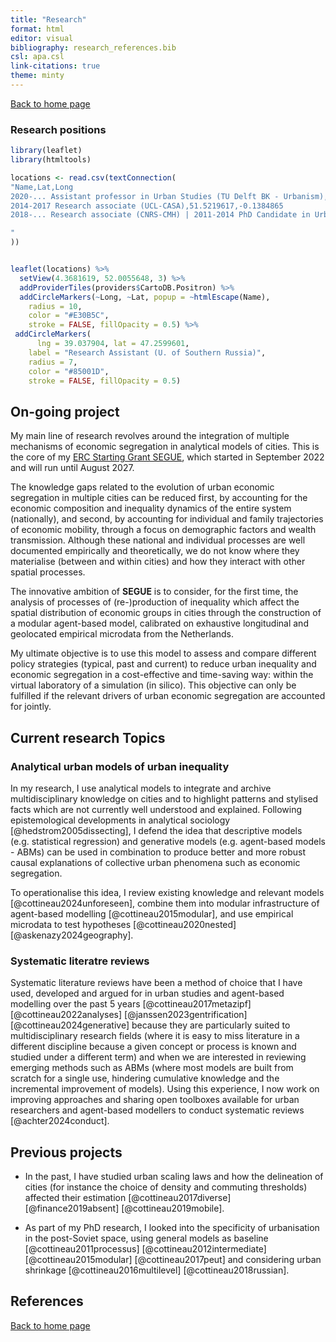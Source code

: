 ```yaml
---
title: "Research"
format: html
editor: visual
bibliography: research_references.bib 
csl: apa.csl
link-citations: true
theme: minty 
---
```


[Back to home page](http://clementinecttn.github.io/)

### Research positions 

```r
library(leaflet)
library(htmltools)

locations <- read.csv(textConnection(
"Name,Lat,Long
2020-... Assistant professor in Urban Studies (TU Delft BK - Urbanism), 52.0055648,4.3681619
2014-2017 Research associate (UCL-CASA),51.5219617,-0.1384865
2018-... Research associate (CNRS-CMH) | 2011-2014 PhD Candidate in Urban Geography (U. Paris 1 Panthéon Sorbonne),48.8447567,2.3399484

"
))


leaflet(locations) %>% 
  setView(4.3681619, 52.0055648, 3) %>%
  addProviderTiles(providers$CartoDB.Positron) %>%
  addCircleMarkers(~Long, ~Lat, popup = ~htmlEscape(Name),
    radius = 10,
    color = "#E30B5C",
    stroke = FALSE, fillOpacity = 0.5) %>%
 addCircleMarkers(
      lng = 39.037904, lat = 47.2599601,
    label = "Research Assistant (U. of Southern Russia)",
    radius = 7,
    color = "#85001D",
    stroke = FALSE, fillOpacity = 0.5)


```


## On-going project {#research-ongoing}

My main line of research revolves around the integration of multiple mechanisms of economic segregation in analytical models of cities. This is the core of my [ERC Starting Grant SEGUE](erc-segue.nl), which started in September 2022 and will run until August 2027. 

The knowledge gaps related to the evolution of urban economic segregation in multiple cities can be reduced first, by accounting for the economic composition and inequality dynamics of the entire system (nationally), and second, by accounting for individual and family trajectories of economic mobility, through a focus on demographic factors and wealth transmission. Although these national and individual processes are well documented empirically and theoretically, we do not know where they materialise (between and within cities) and how they interact with other spatial processes. 

The innovative ambition of **SEGUE** is to consider, for the first time, the analysis of processes of (re-)production of inequality which affect the spatial distribution of economic groups in cities through the construction of a modular agent-based model, calibrated on exhaustive longitudinal and geolocated empirical microdata from the Netherlands. 

My ultimate objective is to use this model to assess and compare different policy strategies (typical, past and current) to reduce urban inequality and economic segregation in a cost-effective and time-saving way: within the virtual laboratory of a simulation (in silico). This objective can only be fulfilled if the relevant drivers of urban economic segregation are accounted for jointly.


## Current research Topics

### Analytical urban models of urban inequality

In my research, I use analytical models to integrate and archive multidisciplinary knowledge on cities and to highlight patterns and stylised facts which are not currently well understood and explained. Following epistemological developments in analytical sociology [@hedstrom2005dissecting], I defend the idea that descriptive models (e.g. statistical regression) and generative models (e.g. agent-based models - ABMs) can be used in combination to produce better and more robust causal explanations of collective urban phenomena such as economic segregation.

To operationalise this idea, I review existing knowledge and relevant models [@cottineau2024unforeseen], combine them into modular infrastructure of agent-based modelling [@cottineau2015modular], and use empirical microdata to test hypotheses [@cottineau2020nested] [@askenazy2024geography]. 

### Systematic literatre reviews 

Systematic literature reviews have been a method of choice that I have used, developed and argued for in urban studies and agent-based modelling over the past 5 years [@cottineau2017metazipf] [@cottineau2022analyses] [@janssen2023gentrification]  [@cottineau2024generative] because they are particularly suited to multidisciplinary research fields (where it is easy to miss literature in a different discipline because a given concept or process is known and studied under a different term) and when we are interested in reviewing emerging methods such as ABMs (where most models are built from scratch for a single use, hindering cumulative knowledge and the incremental improvement of models). Using this experience, I now work on improving approaches and sharing open toolboxes available for urban researchers and agent-based modellers to conduct systematic reviews [@achter2024conduct].


## Previous projects

- In the past, I have studied urban scaling laws and how the delineation of cities (for instance the choice of density and commuting thresholds) affected their estimation [@cottineau2017diverse] [@finance2019absent] [@cottineau2019mobile].

- As part of my PhD research, I looked into the specificity of urbanisation in the post-Soviet space, using general models as baseline [@cottineau2011processus] [@cottineau2012intermediate]  [@cottineau2015modular] [@cottineau2017peut] and considering urban shrinkage [@cottineau2016multilevel] [@cottineau2018russian].
 
## References

::: {#refs}
:::

[Back to home page](http://clementinecttn.github.io/)
